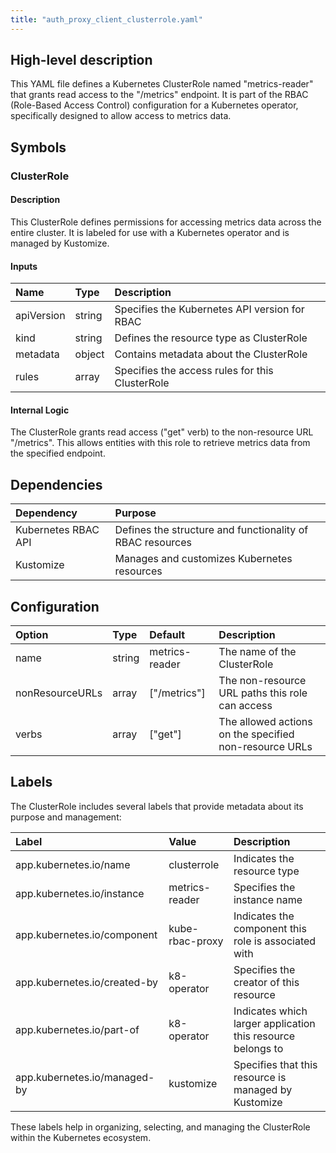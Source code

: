 ```yaml
---
title: "auth_proxy_client_clusterrole.yaml"
---
```


## High-level description
This YAML file defines a Kubernetes ClusterRole named "metrics-reader" that grants read access to the "/metrics" endpoint. It is part of the RBAC (Role-Based Access Control) configuration for a Kubernetes operator, specifically designed to allow access to metrics data.

## Symbols

### ClusterRole
#### Description
This ClusterRole defines permissions for accessing metrics data across the entire cluster. It is labeled for use with a Kubernetes operator and is managed by Kustomize.

#### Inputs
| Name | Type | Description |
|:-----|:-----|:------------|
| apiVersion | string | Specifies the Kubernetes API version for RBAC |
| kind | string | Defines the resource type as ClusterRole |
| metadata | object | Contains metadata about the ClusterRole |
| rules | array | Specifies the access rules for this ClusterRole |

#### Internal Logic
The ClusterRole grants read access ("get" verb) to the non-resource URL "/metrics". This allows entities with this role to retrieve metrics data from the specified endpoint.

## Dependencies
| Dependency | Purpose |
|:-----------|:--------|
| Kubernetes RBAC API | Defines the structure and functionality of RBAC resources |
| Kustomize | Manages and customizes Kubernetes resources |

## Configuration
| Option | Type | Default | Description |
|:-------|:-----|:--------|:------------|
| name | string | metrics-reader | The name of the ClusterRole |
| nonResourceURLs | array | ["/metrics"] | The non-resource URL paths this role can access |
| verbs | array | ["get"] | The allowed actions on the specified non-resource URLs |

## Labels
The ClusterRole includes several labels that provide metadata about its purpose and management:

| Label | Value | Description |
|:------|:------|:------------|
| app.kubernetes.io/name | clusterrole | Indicates the resource type |
| app.kubernetes.io/instance | metrics-reader | Specifies the instance name |
| app.kubernetes.io/component | kube-rbac-proxy | Indicates the component this role is associated with |
| app.kubernetes.io/created-by | k8-operator | Specifies the creator of this resource |
| app.kubernetes.io/part-of | k8-operator | Indicates which larger application this resource belongs to |
| app.kubernetes.io/managed-by | kustomize | Specifies that this resource is managed by Kustomize |

These labels help in organizing, selecting, and managing the ClusterRole within the Kubernetes ecosystem.
